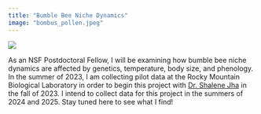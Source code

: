 ```yaml
---
title: "Bumble Bee Niche Dynamics"
image: "bombus_pollen.jpeg"
---
```


![](bombus_pollen.jpeg)

As an NSF Postdoctoral Fellow, I will be examining how bumble bee niche dynamics are affected by genetics, temperature, body size, and phenology. In the summer of 2023, I am collecting pilot data at the Rocky Mountain Biological Laboratory in order to begin this project with [Dr. Shalene Jha](https://w3.biosci.utexas.edu/jha/) in the fall of 2023. I intend to collect data for this project in the summers of 2024 and 2025. Stay tuned here to see what I find!